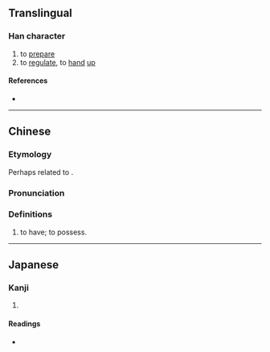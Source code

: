 {{character info}}
==Translingual==

===Han character===
{{Han char|rn=53|rad=广|as=02|sn=5|four=00211|canj=IP,XIP|ids=⿸广匕}}

# to [[prepare]]
# to [[regulate]], to [[hand]] [[up]]

====References====
* {{Han ref|kx=0343.060|dkj=09222|dj=0652.150|hdz=20873.020|uh=5E80|ud=24192|bh=C979|bd=51577}}

----

==Chinese==
{{zh-forms}}

===Etymology===
Perhaps related to {{cog|my|ပိုင်||to own}}.

===Pronunciation===
{{zh-pron
|m=pǐ
|c=pei2,pei5
|mc=y
|oc=y
|ma=
|cat=v
}}

===Definitions===
{{zh-hanzi}}

# to have; to possess.

----

==Japanese==

===Kanji===
{{ja-kanji|grade=|rs=广02}}

# {{rfdef|ja|sort=广02}}

====Readings====
* {{ja-readings|on=ひ, へい, はい|kun=おさ-める}}